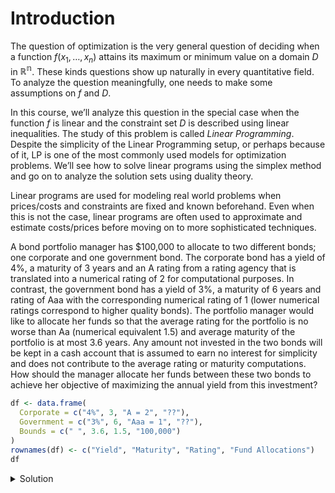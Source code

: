 
# Introduction

The question of optimization is the very general question of deciding when a function $f(x_1, \dots, x_n)$ attains its maximum or minimum value on a domain $D$ in $\mathbb{R^n}$. 
\begin{align}
\mbox{optimize: } && f(x_1, \dots, x_n) & \\
\mbox{subject to: } && (x_1, \dots, x_n) &\in D.
\end{align}
These kinds questions show up naturally in every quantitative field.
To analyze the question meaningfully, one needs to make some assumptions on $f$ and $D$. 

In this course, we'll analyze this question in the special case when the function $f$ is linear and the constraint set $D$ is described using linear inequalities. The study of this problem is called *Linear Programming*. Despite the simplicity of the Linear Programming setup, or perhaps because of it, LP is one of the most commonly used models for optimization problems. We'll see how to solve linear programs using the simplex method and go on to analyze the solution sets using duality theory. 

Linear programs are used for modeling real world problems when prices/costs and constraints are fixed and known beforehand.
Even when this is not the case, linear programs are often used to approximate and estimate costs/prices before moving on to more sophisticated techniques.


::: {.example #bond-portfolio}
A bond portfolio manager has $100,000 to allocate to two different bonds; one corporate and one government bond. 
The corporate bond has a yield of 4%, a maturity of 3 years and an A rating from a rating agency that is translated into a numerical rating of 2 for computational purposes. 
In contrast, the government bond has a yield of 3%, a maturity of 6 years and rating of Aaa with the corresponding numerical rating of 1 (lower numerical ratings correspond to higher quality bonds). The portfolio manager would like to allocate her funds so that the average rating for the portfolio is no worse than Aa (numerical equivalent 1.5) and average maturity of the portfolio is at most 3.6 years. 
Any amount not invested in the two bonds will be kept in a cash account that is assumed to earn no interest for simplicity and does not contribute to the average rating or maturity computations. 
How should the manager allocate her funds between these two bonds to achieve her objective of maximizing the annual yield from this investment?

```r

df <- data.frame(
  Corporate = c("4%", 3, "A = 2", "??"),
  Government = c("3%", 6, "Aaa = 1", "??"),
  Bounds = c(" ", 3.6, 1.5, "100,000")
)
rownames(df) <- c("Yield", "Maturity", "Rating", "Fund Allocations")
df
```
:::


<details>
<summary>Solution</summary>

We can model the above problem as follows:

\begin{equation}
  \begin{array}{rrrrrl}
  \mbox{maximize:} & 0.04x & + & 0.03y \\
  \mbox{subject to:}
    & 3x & + & 6y & \le & 3.6 \\
    & 2x & + & y & \le & 1.5 
    % & x & + & y & \le & 1 \\
    % & x & , & y & \ge & 0,
  \end{array}
  (\#eq:bond-portfolio-lp-incomplete)
\end{equation}

where $x$, $y$ are the percentages of corporate and government bonds, respectively, and the objective function when multiplied by $100,000 gives us the net yield. This is an example of a **linear program**.

Note that we cannot subtract inequalities the same way that we can subtract equalities. So to get started, let us assume that both the inequalities are in fact equalities. We can solve the system 

\begin{equation}
  \begin{array}{rrrrrl}
    & 3x & + & 6y & = & 3.6 \\
    & 2x & + & y & = & 1.5
  \end{array}
\end{equation}

to obtain $x = 0.6$ and $y = 0.3$. But for this solution $x + y = 0.9$ which is less that 1, meaning that we're not investing all the available funds! Which raises the question: Is it possible to increase the yield further by not satisfying both of the above equalities and investing all the money instead? This question becomes even more apparent once we realize that the linear program \@ref(eq:bond-portfolio-lp-incomplete) is incomplete and the complete linear program that models the problem is as follows:

\begin{equation}
  \begin{array}{rrrrrl}
  \mbox{maximize:} & 0.04x & + & 0.03y \\
  \mbox{subject to:}
    & 3x & + & 6y & \le & 3.6 \\
    & 2x & + & y & \le & 1.5 \\
    & x & + & y & \le & 1 \\
    & x &  &  & \ge & 0 \\
    &   &  & y & \ge & 0.
  \end{array}
  (\#eq:bond-portfolio-lp)
\end{equation}

The solution $(x, y) = (0.6, 0.3)$ is obtained by changing the first two inequalities to equalities. But this choice is completely arbitrary! We could have switched some other set of inequalities to equalities and obtained a different solution. We'd then need to compare the solutions obtained in each of these cases and find the one that maximizes it. This method becomes unwieldy very fast and we'll need to develop better ways to solve linear programs. 
</details>